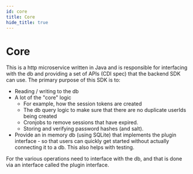 ```yaml
---
id: core
title: Core
hide_title: true
---
```


# Core

This is a http microservice written in Java and is responsible for interfacing with the db and providing a set of APIs (CDI spec) that the backend SDK can use. The primary purpose of this SDK is to:
- Reading / writing to the db
- A lot of the "core" logic
    - For example, how the session tokens are created
    - The db query logic to make sure that there are no duplicate userIds being created
    - Cronjobs to remove sessions that have expired.
    - Storing and verifying password hashes (and salt).
- Provide an in memory db (using SQLite) that implements the plugin interface - so that users can quickly get started without actually connecting it to a db. This also helps with testing.

For the various operations need to interface with the db, and that is done via an interface called the plugin interface.